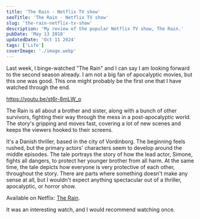 ```yaml
---
title: 'The Rain - Netflix TV show'
seoTitle: 'The Rain - Netflix TV show'
slug: 'the-rain-netflix-tv-show'
description: 'My review of the popular Netflix TV show, The Rain.'
pubDate: 'May 13 2018'
updatedDate: 'Oct 11 2024'
tags: ['Life']
coverImage: './image.webp'
---
```


Last week, I binge-watched "The Rain" and I can say I am looking forward to the second season already. I am not a big fan of apocalyptic movies, but this one was good. This one might probably be the first one that I have watched through the end.

https://youtu.be/st6r-8mLW_o

The Rain is all about a brother and sister, along with a bunch of other survivors, fighting their way through the mess in a post-apocalyptic world. The story's gripping and moves fast, covering a lot of new scenes and keeps the viewers hooked to their screens.

It's a Danish thriller, based in the city of Vordinborg. The beginning feels rushed, but the primary actors' characters seem to develop around the middle episodes. The tale portrays the story of how the lead actor, Simone, fights all dangers, to protect her younger brother from all harm. At the same time, the tale depicts how everyone is very protective of each other, throughout the story. There are parts where something doesn't make any sense at all, but I wouldn't expect anything spectacular out of a thriller, apocalyptic, or horror show.

Available on Netflix: [The Rain](https://www.netflix.com/title/80154610).

It was an interesting watch, and I would recommend watching once.
